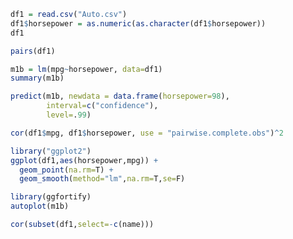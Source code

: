 ```r
df1 = read.csv("Auto.csv")
df1$horsepower = as.numeric(as.character(df1$horsepower))
df1
```

```r
pairs(df1)
```

```r
m1b = lm(mpg~horsepower, data=df1)
summary(m1b)
```


```r
predict(m1b, newdata = data.frame(horsepower=98), 
        interval=c("confidence"),
        level=.99)
```

```r
cor(df1$mpg, df1$horsepower, use = "pairwise.complete.obs")^2
```

```r
library("ggplot2")
ggplot(df1,aes(horsepower,mpg)) +
  geom_point(na.rm=T) +
  geom_smooth(method="lm",na.rm=T,se=F)
```
```r
library(ggfortify)
autoplot(m1b)
```

```r
cor(subset(df1,select=-c(name)))
```